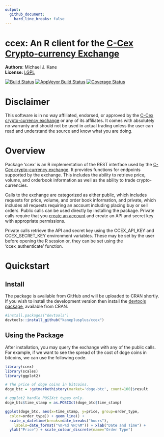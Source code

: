 ```yaml
---
output:
  github_document:
    hard_line_breaks: false
---
```

<!-- README.md is generated from README.Rmd. Please edit that file -->

ccex: An R client for the [C-Cex Crypto-currency Exchange](https://c-cex.com)
=====================================================

**Authors:** Michael J. Kane<br/>
**License:** [LGPL](https://opensource.org/licenses/LGPL-2.1)

[![Build Status](https://travis-ci.org/kaneplusplus/ccex.svg?branch=master)](https://travis-ci.org/kaneplusplus/ccex)
[![AppVeyor Build Status](https://ci.appveyor.com/api/projects/status/github/kaneplusplus/ccex?branch=master&svg=true)](https://ci.appveyor.com/project/kaneplusplus/ccex)
[![Coverage Status](https://img.shields.io/codecov/c/github/kaneplusplus/ccex/master.svg)](https://codecov.io/github/kaneplusplus/ccex?branch=master)

Disclaimer
===

This software is in no way affiliated, endorsed, or approved by the
[C-Cex crypto-currency exchange](https://c-cex.com/) or any of its affiliates. 
It comes with absolutely no warranty and should not be used in actual trading 
unless the user can read and understand the source and know what you are doing.

Overview
===

Package 'ccex' is an R implementation of the REST interface used by the [C-Cex
crypto-currency exchange](https://c-cex.com/). It provides functions 
for endpoints supported by the exchange. This includes the ability 
to retrieve price, volume, and orderbook information as well as the ability
to trade crypto-currencies.

Calls to the exchange are categorized as either public, which includes 
requests for price, volume, and order book information, and private, which 
includes all requests requiring an account including placing buy or sell 
orders. Public calls can be used directly by installing the package. 
Private calls require that you 
[create an account](https://c-cex.com/?id=reg) and create an API and secret 
key with appropriate permissions.

Private calls retrieve the API and secret key using the CCEX_API_KEY and 
CCEX_SECRET_KEY environment variables. These may be set by the user before 
opening the R session or, they can be set using the 'ccex_authenticate' 
function.

Quickstart
===

Install
---

The package is available from GitHub and will be uploaded to CRAN
shortly. If you wish to install the development version then install the 
[devtools package](https://CRAN.R-project.org/package=devtools), available 
from CRAN. 

```r
#install.packages("devtools")
devtools::install_github("kaneplusplus/ccex")
```

Using the Package
---

After installation, you may query the exchange with any of the public
calls. For example, if we want to see the spread of the cost of doge 
coins in bitcoins, we can use the following code.

```r
library(ccex)
library(scales)
library(ggplot2)

# The price of doge coins in bitcoins.
doge_btc = :getmarkethistory(market='doge-btc', count=100)$result

# ggplot2 handle POSIXct types only.
doge_btc$time_stamp = as.POSIXct(doge_btc$time_stamp)

ggplot(doge_btc, aes(x=time_stamp, y=price, group=order_type, 
  color=order_type)) + geom_line() + 
  scale_x_datetime(breaks=date_breaks("hours"), 
    labels=date_format("%m-%d %H:%M")) + xlab("Date and Time") +
  ylab("Price") + scale_colour_discrete(name="Order Type")
```

[](inst/README_files/figure-markdown_github-hard_line_breaks/unnamed-chunk-2-1.png)
